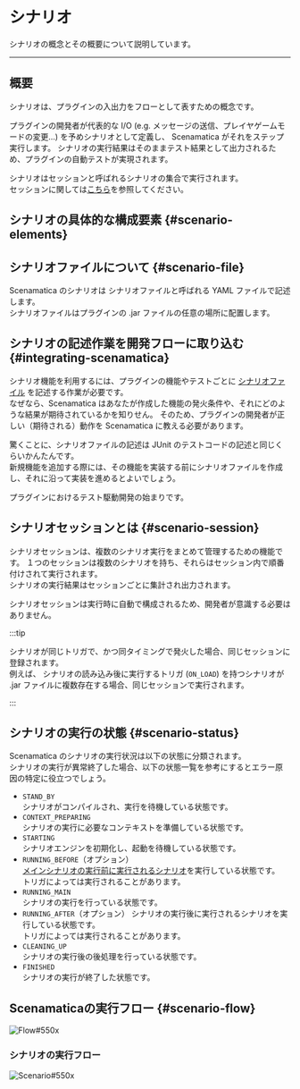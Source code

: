 
# シナリオ

シナリオの概念とその概要について説明しています。

---

## 概要

シナリオは、プラグインの入出力をフローとして表すための概念です。

プラグインの開発者が代表的な I/O (e.g. メッセージの送信、プレイヤゲームモードの変更...) を予めシナリオとして定義し、
Scenamatica がそれをステップ実行します。
シナリオの実行結果はそのままテスト結果として出力されるため、プラグインの自動テストが実現されます。

シナリオはセッションと呼ばれるシナリオの集合で実行されます。  
セッションに関しては[こちら](#scenario-session)を参照してください。

## シナリオの具体的な構成要素 {#scenario-elements}

<BelowDocument docId="use/scenario/elements"
               label="シナリオを構成する要素"
/>

## シナリオファイルについて {#scenario-file}

Scenamatica のシナリオは シナリオファイルと呼ばれる YAML ファイルで記述します。  
シナリオファイルはプラグインの .jar ファイルの任意の場所に配置します。

<BelowDocument docId="use/scenario/file-syntax"
               label="シナリオファイル"
               message="シナリオファイルの構文については、以下のページを参照してください。" />

## シナリオの記述作業を開発フローに取り込む {#integrating-scenamatica}

シナリオ機能を利用するには、プラグインの機能やテストごとに [シナリオファイル](#scenario-file) を記述する作業が必要です。  
なぜなら、Scenamatica はあなたが作成した機能の発火条件や、それにどのような結果が期待されているかを知りせん。
そのため、プラグインの開発者が正しい（期待される）動作を Scenamatica に教える必要があります。

驚くことに、シナリオファイルの記述は JUnit のテストコードの記述と同じくらいかんたんです。  
新規機能を追加する際には、その機能を実装する前にシナリオファイルを作成し、それに沿って実装を進めるとよいでしょう。

プラグインにおけるテスト駆動開発の始まりです。

## シナリオセッションとは {#scenario-session}

シナリオセッションは、複数のシナリオ実行をまとめて管理するための機能です。
１つのセッションは複数のシナリオを持ち、それらはセッション内で順番付けされて実行されます。  
シナリオの実行結果はセッションごとに集計され出力されます。

シナリオセッションは実行時に自動で構成されるため、開発者が意識する必要はありません。

:::tip

シナリオが同じトリガで、かつ同タイミングで発火した場合、同じセッションに登録されます。  
例えば、 シナリオの読み込み後に実行するトリガ (`ON_LOAD`) を持つシナリオが .jar ファイルに複数存在する場合、同じセッションで実行されます。

:::


## シナリオの実行の状態 {#scenario-status}

Scenamatica のシナリオの実行状況は以下の状態に分類されます。  
シナリオの実行が異常終了した場合、以下の状態一覧を参考にするとエラー原因の特定に役立つでしょう。

+ `STAND_BY`  
  シナリオがコンパイルされ、実行を待機している状態です。
+ `CONTEXT_PREPARING`  
  シナリオの実行に必要なコンテキストを準備している状態です。
+ `STARTING`  
  シナリオエンジンを初期化し、起動を待機している状態です。
+ `RUNNING_BEFORE`（オプション）  
  [メインシナリオの実行前に実行されるシナリオ](elements/#scenario)を実行している状態です。  
  トリガによっては実行されることがあります。
+ `RUNNING_MAIN`  
  シナリオの実行を行っている状態です。
+ `RUNNING_AFTER`（オプション）
  シナリオの実行後に実行されるシナリオを実行している状態です。  
  トリガによっては実行されることがあります。
+ `CLEANING_UP`  
  シナリオの実行後の後処理を行っている状態です。
+ `FINISHED`  
  シナリオの実行が終了した状態です。


## Scenamaticaの実行フロー {#scenario-flow}

![Flow#550x](images/scenamatica-flow.svg)

### シナリオの実行フロー

![Scenario#550x](images/scenario.svg)
